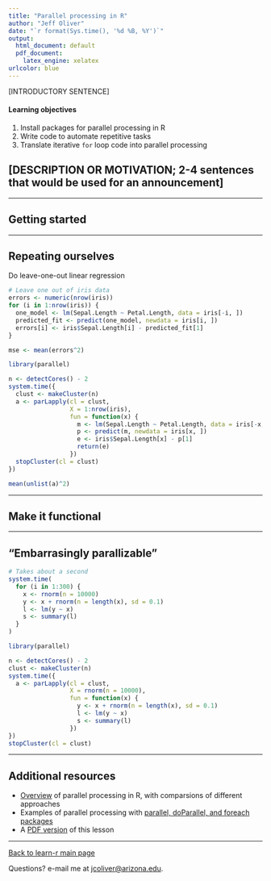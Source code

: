 ```yaml
---
title: "Parallel processing in R"
author: "Jeff Oliver"
date: "`r format(Sys.time(), '%d %B, %Y')`"
output:
  html_document: default
  pdf_document:
    latex_engine: xelatex
urlcolor: blue
---
```


[INTRODUCTORY SENTENCE]

#### Learning objectives

1. Install packages for parallel processing in R
2. Write code to automate repetitive tasks
3. Translate iterative `for` loop code into parallel processing

## [DESCRIPTION OR MOTIVATION; 2-4 sentences that would be used for an announcement]

***

## Getting started

<making a new project>

***

## Repeating ourselves

<Something for each row in a data frame>
Do leave-one-out linear regression

```r
# Leave one out of iris data
errors <- numeric(nrow(iris))
for (i in 1:nrow(iris)) {
  one_model <- lm(Sepal.Length ~ Petal.Length, data = iris[-i, ])
  predicted_fit <- predict(one_model, newdata = iris[i, ])
  errors[i] <- iris$Sepal.Length[i] - predicted_fit[1]
}

mse <- mean(errors^2)

library(parallel)

n <- detectCores() - 2
system.time({
  clust <- makeCluster(n)
  a <- parLapply(cl = clust,
                 X = 1:nrow(iris),
                 fun = function(x) {
                   m <- lm(Sepal.Length ~ Petal.Length, data = iris[-x, ])
                   p <- predict(m, newdata = iris[x, ])
                   e <- iris$Sepal.Length[x] - p[1]
                   return(e)
                 })
  stopCluster(cl = clust)
})

mean(unlist(a)^2)


```

***

## Make it functional

<convert the stuff from the for loop into a function>

***

## "Embarrasingly parallizable"

```r
# Takes about a second
system.time(
  for (i in 1:300) {
    x <- rnorm(n = 10000)
    y <- x + rnorm(n = length(x), sd = 0.1)
    l <- lm(y ~ x)
    s <- summary(l)
  }
)

library(parallel)

n <- detectCores() - 2
clust <- makeCluster(n)
system.time({
  a <- parLapply(cl = clust,
                 X = rnorm(n = 10000),
                 fun = function(x) {
                   y <- x + rnorm(n = length(x), sd = 0.1)
                   l <- lm(y ~ x)
                   s <- summary(l)
                 })
})
stopCluster(cl = clust)

```

***

## Additional resources

+ [Overview](https://dept.stat.lsa.umich.edu/~jerrick/courses/stat701/notes/parallel.html#using-sockets-with-parlapply) of parallel processing in R, with comparsions of 
different approaches
+ Examples of parallel processing with [parallel, doParallel, and foreach packages](https://www.r-bloggers.com/2018/09/simple-parallel-processing-in-r/)
+ A [PDF version](https://jcoliver.github.io/learn-r/017-intro-parallel.pdf) of this lesson

***

<a href="index.html">Back to learn-r main page</a>
  
Questions?  e-mail me at <a href="mailto:jcoliver@arizona.edu">jcoliver@arizona.edu</a>.